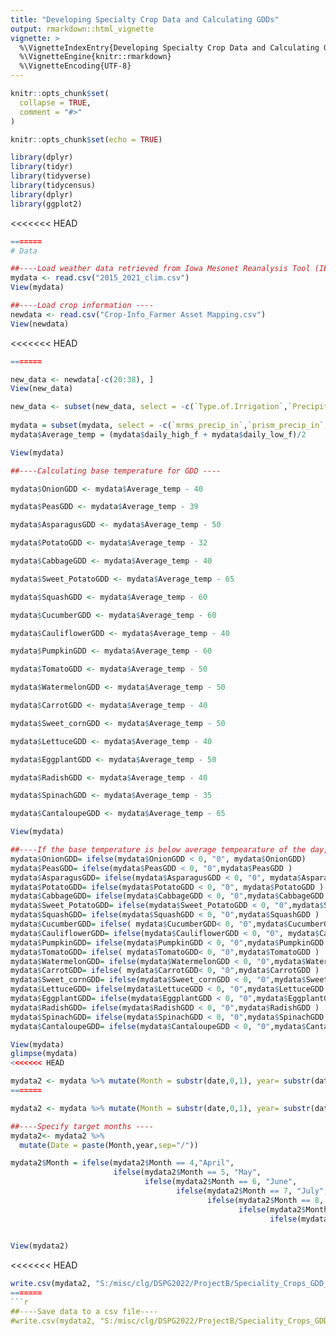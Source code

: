 ```yaml
---
title: "Developing Specialty Crop Data and Calculating GDDs"
output: rmarkdown::html_vignette
vignette: >
  %\VignetteIndexEntry{Developing Specialty Crop Data and Calculating GDDs}
  %\VignetteEngine{knitr::rmarkdown}
  %\VignetteEncoding{UTF-8}
---
```


```r
knitr::opts_chunk$set(
  collapse = TRUE,
  comment = "#>"
)
```
```r
knitr::opts_chunk$set(echo = TRUE)
```

```r
library(dplyr)
library(tidyr)
library(tidyverse)
library(tidycensus)
library(dplyr)
library(ggplot2)
```

<<<<<<< HEAD
```r
=======
# Data

##----Load weather data retrieved from Iowa Mesonet Reanalysis Tool (IEMRE)----
mydata <- read.csv("2015_2021_clim.csv")
View(mydata)

##----Load crop information ----
newdata <- read.csv("Crop-Info_Farmer Asset Mapping.csv")
View(newdata)
```

<<<<<<< HEAD
```r
=======

new_data <- newdata[-c(20:38), ] 
View(new_data)

new_data <- subset(new_data, select = -c(`Type.of.Irrigation`,`Precipitation`, `X`, `X.1`))
  
mydata = subset(mydata, select = -c(`mrms_precip_in`,`prism_precip_in`,`X12z_high_f`,`climate_daily_high_f`,`X12z_low_f`,`climate_daily_low_f`,`daily_precip_in`,`X12z_precip_in`,`climate_daily_precip_in` ) )
mydata$Average_temp = (mydata$daily_high_f + mydata$daily_low_f)/2

View(mydata)

##----Calculating base temperature for GDD ----

mydata$OnionGDD <- mydata$Average_temp - 40

mydata$PeasGDD <- mydata$Average_temp - 39

mydata$AsparagusGDD <- mydata$Average_temp - 50

mydata$PotatoGDD <- mydata$Average_temp - 32

mydata$CabbageGDD <- mydata$Average_temp - 40

mydata$Sweet_PotatoGDD <- mydata$Average_temp - 65

mydata$SquashGDD <- mydata$Average_temp - 60

mydata$CucumberGDD <- mydata$Average_temp - 60

mydata$CauliflowerGDD <- mydata$Average_temp - 40

mydata$PumpkinGDD <- mydata$Average_temp - 60

mydata$TomatoGDD <- mydata$Average_temp - 50

mydata$WatermelonGDD <- mydata$Average_temp - 50

mydata$CarrotGDD <- mydata$Average_temp - 40

mydata$Sweet_cornGDD <- mydata$Average_temp - 50

mydata$LettuceGDD <- mydata$Average_temp - 40

mydata$EggplantGDD <- mydata$Average_temp - 50

mydata$RadishGDD <- mydata$Average_temp - 40

mydata$SpinachGDD <- mydata$Average_temp - 35

mydata$CantaloupeGDD <- mydata$Average_temp - 65

View(mydata)

##----If the base temperature is below average tempearature of the day, GDD is 0 ----
mydata$OnionGDD= ifelse(mydata$OnionGDD < 0, "0", mydata$OnionGDD)
mydata$PeasGDD= ifelse(mydata$PeasGDD < 0, "0",mydata$PeasGDD )
mydata$AsparagusGDD= ifelse(mydata$AsparagusGDD < 0, "0", mydata$AsparagusGDD )
mydata$PotatoGDD= ifelse(mydata$PotatoGDD < 0, "0", mydata$PotatoGDD )
mydata$CabbageGDD= ifelse(mydata$CabbageGDD < 0, "0",mydata$CabbageGDD )
mydata$Sweet_PotatoGDD= ifelse(mydata$Sweet_PotatoGDD < 0, "0",mydata$Sweet_PotatoGDD )
mydata$SquashGDD= ifelse(mydata$SquashGDD < 0, "0",mydata$SquashGDD )
mydata$CucumberGDD= ifelse( mydata$CucumberGDD< 0, "0",mydata$CucumberGDD )
mydata$CauliflowerGDD= ifelse(mydata$CauliflowerGDD < 0, "0", mydata$CauliflowerGDD)
mydata$PumpkinGDD= ifelse(mydata$PumpkinGDD < 0, "0",mydata$PumpkinGDD )
mydata$TomatoGDD= ifelse( mydata$TomatoGDD< 0, "0",mydata$TomatoGDD )
mydata$WatermelonGDD= ifelse(mydata$WatermelonGDD < 0, "0",mydata$WatermelonGDD )
mydata$CarrotGDD= ifelse( mydata$CarrotGDD< 0, "0",mydata$CarrotGDD )
mydata$Sweet_cornGDD= ifelse(mydata$Sweet_cornGDD < 0, "0",mydata$Sweet_cornGDD )
mydata$LettuceGDD= ifelse(mydata$LettuceGDD < 0, "0",mydata$LettuceGDD )
mydata$EggplantGDD= ifelse(mydata$EggplantGDD < 0, "0",mydata$EggplantGDD )
mydata$RadishGDD= ifelse(mydata$RadishGDD < 0, "0",mydata$RadishGDD )
mydata$SpinachGDD= ifelse(mydata$SpinachGDD < 0, "0",mydata$SpinachGDD )
mydata$CantaloupeGDD= ifelse(mydata$CantaloupeGDD < 0, "0",mydata$CantaloupeGDD )

View(mydata)
glimpse(mydata)
<<<<<<< HEAD
```
```r
mydata2 <- mydata %>% mutate(Month = substr(date,0,1), year= substr(date, (nchar(date)-3), nchar(date))) %>% mutate(Month = ifelse(Month ==1,10,Month))%>% group_by(year, Month) %>% summarise(acc_gdd_onion= sum(as.numeric(OnionGDD)),acc_gdd_peas = sum(as.numeric(PeasGDD)), acc_gdd_asparaguss = sum(as.numeric(AsparagusGDD)), acc_gdd_potato = sum(as.numeric(PotatoGDD)), acc_gdd_cabbage = sum(as.numeric(CabbageGDD)), acc_gdd_sweet_potato = sum(as.numeric(Sweet_PotatoGDD)), acc_gdd_Squash = sum(as.numeric(SquashGDD)), acc_gdd_cucumber = sum(as.numeric(CucumberGDD)), acc_gdd_Cauliflower = sum(as.numeric(CauliflowerGDD)), acc_gdd_Pumpkin = sum(as.numeric(PumpkinGDD)), acc_gdd_Tomato = sum(as.numeric(TomatoGDD)), acc_gdd_Watermelon = sum(as.numeric(WatermelonGDD)), acc_gdd_carrot = sum(as.numeric(CarrotGDD)), acc_gdd_sweet_corn = sum(as.numeric(Sweet_cornGDD)), acc_gdd_lettuce = sum(as.numeric(LettuceGDD)), acc_gdd_Eggplant = sum(as.numeric(EggplantGDD)), acc_gdd_radish = sum(as.numeric(RadishGDD)), acc_gdd_spinach = sum(as.numeric(SpinachGDD)), acc_gdd_cantaloupe = sum(as.numeric(CantaloupeGDD)))
=======


``` 

```r

mydata2 <- mydata %>% mutate(Month = substr(date,0,1), year= substr(date, (nchar(date)-3), nchar(date))) %>% mutate(Month = ifelse(Month ==1,10,Month))%>% group_by(year, Month) %>% summarise(acc_gdd_onion= sum(as.numeric(OnionGDD)),acc_gdd_peas = sum(as.numeric(PeasGDD)), acc_gdd_asparaguss = sum(as.numeric(AsparagusGDD)), acc_gdd_potato = sum(as.numeric(PotatoGDD)), acc_gdd_cabbage = sum(as.numeric(CabbageGDD)), acc_gdd_sweet_potato = sum(as.numeric(Sweet_PotatoGDD)), acc_gdd_Squash = sum(as.numeric(SquashGDD)), acc_gdd_cucumber = sum(as.numeric(CucumberGDD)), acc_gdd_Cauliflower = sum(as.numeric(CauliflowerGDD)), acc_gdd_Pumpkin = sum(as.numeric(PumpkinGDD)), acc_gdd_Tomato = sum(as.numeric(TomatoGDD)), acc_gdd_Watermelon = sum(as.numeric(WatermelonGDD)), acc_gdd_carrot = sum(as.numeric(CarrotGDD)), acc_gdd_sweet_corn = sum(as.numeric(Sweet_cornGDD)), acc_gdd_lettuce = sum(as.numeric(LettuceGDD)), acc_gdd_Eggplant = sum(as.numeric(EggplantGDD)), acc_gdd_radish = sum(as.numeric(RadishGDD)), acc_gdd_spinach = sum(as.numeric(SpinachGDD)), acc_gdd_cantaloupe = sum(as.numeric(CantaloupeGDD)))

##----Specify target months ----
mydata2<- mydata2 %>%
  mutate(Date = paste(Month,year,sep="/"))

mydata2$Month = ifelse(mydata2$Month == 4,"April",
                       ifelse(mydata2$Month == 5, "May",
                              ifelse(mydata2$Month == 6, "June",
                                     ifelse(mydata2$Month == 7, "July",
                                            ifelse(mydata2$Month == 8, "August",
                                                   ifelse(mydata2$Month == 9, "September",
                                                          ifelse(mydata2$Month == 10,"October", mydata2$Month))))))) 

                                                                                                                                                                                                                                                                                               
View(mydata2)

```  



<<<<<<< HEAD
```r
write.csv(mydata2, "S:/misc/clg/DSPG2022/ProjectB/Speciality_Crops_GDD_cleaned_2015-2021.csv", row.names = FALSE)
=======
```r
##----Save data to a csv file----
#write.csv(mydata2, "S:/misc/clg/DSPG2022/ProjectB/Speciality_Crops_GDD_cleaned_2015-2021.csv", row.names = FALSE)
```
